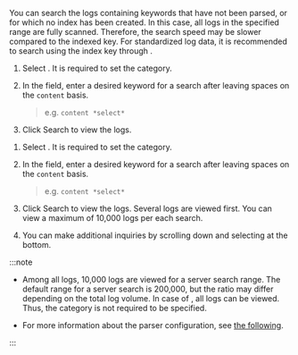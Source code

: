 You can search the logs containing keywords that have not been parsed, or for which no index has been created. In this case, all logs in the specified range are fully scanned. Therefore, the search speed may be slower compared to the indexed key. For standardized log data, it is recommended to search using the index key through <Cmdname sid="log_parser_setting" className="uitext" />.

<ImgLang img='log-filter-search.png' desc='Applying non-parsing keyword filters'/>

<InDoc pages="log-lt,aws-log-lt">

1. Select <Cmdname sid="category" className="uitext" />. <InDoc pages="log-search,aws-log-search">It is required to set the category.</InDoc>

2. In the <Cmdname sid="filter" className="uitext" /> field, enter a desired keyword for a search after leaving spaces on the `content` basis.

   > e.g. `content *select*`

3. Click <LinkImage img="ic-search.svg" className="ico" /> <UI>Search</UI> to view the logs.

</InDoc>

<InDoc pages="log-search,aws-log-search">

1. Select <Cmdname sid="category" className="uitext" />. <InDoc pages="log-search,aws-log-search">It is required to set the category.</InDoc>

2. In the <Cmdname sid="filter" className="uitext" /> field, enter a desired keyword for a search after leaving spaces on the `content` basis.

   > e.g. `content *select*`

3. Click <LinkImage img="ic-search.svg" className="ico" /> <UI>Search</UI> to view the logs. Several logs are viewed first. You can view a maximum of 10,000 logs per each search.

4. You can make additional inquiries by scrolling down and selecting <Cmdname sid="BTN07030" className="uitext" /> at the bottom. 

   <ImgLang img='log-content-search-more.png' desc='View more'/>

</InDoc>

:::note 

- <InDoc pages="log-search,aws-log-search">Among all logs, 10,000 logs are viewed for a server search range. The default range for a server search is 200,000, but the ratio may differ depending on the total log volume.</InDoc> <InDoc pages="log-lt,aws-log-lt">In case of <Cmdname sid="logTail" className="uitext" />, all logs can be viewed. Thus, the category is not required to be specified.</InDoc>

- For more information about the parser configuration, see [the following](log-parser).

:::

